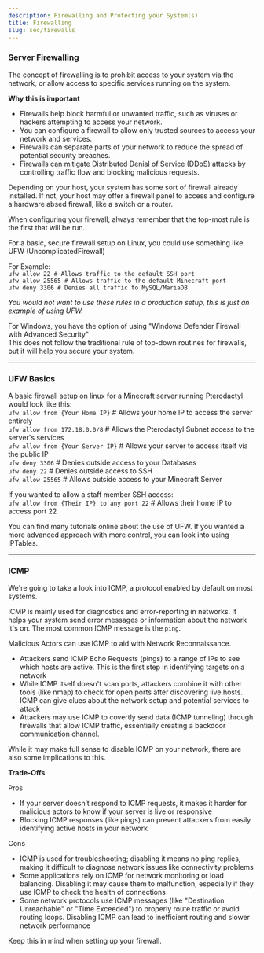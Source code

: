 ```yaml
---
description: Firewalling and Protecting your System(s)
title: Firewalling
slug: sec/firewalls
---
```


### Server Firewalling

The concept of firewalling is to prohibit access to your system via the network, or allow access to specific services running on the system.

**Why this is important**
<ul class="pl-5 list-disc">
    <li>Firewalls help block harmful or unwanted traffic, such as viruses or hackers attempting to access your network.</li>
    <li>You can configure a firewall to allow only trusted sources to access your network and services.</li>
    <li>Firewalls can separate parts of your network to reduce the spread of potential security breaches.</li>
    <li>Firewalls can mitigate Distributed Denial of Service (DDoS) attacks by controlling traffic flow and blocking malicious requests.</li>
</ul>

Depending on your host, your system has some sort of firewall already installed. If not, your host may offer a firewall panel to access and configure a hardware absed firewall, like a switch or a router.

When configuring your firewall, always remember that the top-most rule is the first that will be run. 

For a basic, secure firewall setup on Linux, you could use something like UFW (UncomplicatedFirewall)

For Example:  
`ufw allow 22 # Allows traffic to the default SSH port`  
`ufw allow 25565 # Allows traffic to the default Minecraft port`  
`ufw deny 3306 # Denies all traffic to MySQL/MariaDB`  

*You would not want to use these rules in a production setup, this is just an example of using UFW.*

For Windows, you have the option of using "Windows Defender Firewall with Advanced Security"  
This does not follow the traditional rule of top-down routines for firewalls, but it will help you secure your system.

---

### UFW Basics

A basic firewall setup on linux for a Minecraft server running Pterodactyl would look like this:  
`ufw allow from {Your Home IP}` # Allows your home IP to access the server entirely  
`ufw allow from 172.18.0.0/8` # Allows the Pterodactyl Subnet access to the server's services  
`ufw allow from {Your Server IP}` # Allows your server to access itself via the public IP  
`ufw deny 3306` # Denies outside access to your Databases  
`ufw deny 22` # Denies outside access to SSH  
`ufw allow 25565` # Allows outside access to your Minecraft Server  
  
If you wanted to allow a staff member SSH access:  
`ufw allow from {Their IP} to any port 22` # Allows their home IP to access port 22

You can find many tutorials online about the use of UFW. If you wanted a more advanced approach with more control, you can look into using IPTables.

---

### ICMP

We're going to take a look into ICMP, a protocol enabled by default on most systems.

ICMP is mainly used for diagnostics and error-reporting in networks. It helps your system send error messages or information about the network it's on. The most common ICMP message is the `ping`.

Malicious Actors can use ICMP to aid with Network Reconnaissance.
<ul class="pl-5 list-disc">
    <li>Attackers send ICMP Echo Requests (pings) to a range of IPs to see which hosts are active. This is the first step in identifying targets on a network</li>
    <li>While ICMP itself doesn't scan ports, attackers combine it with other tools (like nmap) to check for open ports after discovering live hosts. ICMP can give clues about the network setup and potential services to attack</li>
    <li>Attackers may use ICMP to covertly send data (ICMP tunneling) through firewalls that allow ICMP traffic, essentially creating a backdoor communication channel.</li>
</ul>

While it may make full sense to disable ICMP on your network, there are also some implications to this.

**Trade-Offs**  
  
Pros
<ul class="pl-5 list-disc">
    <li>If your server doesn’t respond to ICMP requests, it makes it harder for malicious actors to know if your server is live or responsive</li>
    <li>Blocking ICMP responses (like pings) can prevent attackers from easily identifying active hosts in your network</li>
</ul>  
  
Cons
<ul class="pl-5 list-disc">
    <li>ICMP is used for troubleshooting; disabling it means no ping replies, making it difficult to diagnose network issues like connectivity problems</li>
    <li>Some applications rely on ICMP for network monitoring or load balancing. Disabling it may cause them to malfunction, especially if they use ICMP to check the health of connections</li>
    <li>Some network protocols use ICMP messages (like "Destination Unreachable" or "Time Exceeded") to properly route traffic or avoid routing loops. Disabling ICMP can lead to inefficient routing and slower network performance</li>
</ul>

Keep this in mind when setting up your firewall.